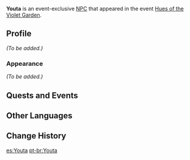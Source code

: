 {{Meta
<!-- Remove this template after adding the missing info -->
|missing_NPC_profile  = yes
}}
{{Character Infobox
|type             = Event NPC
|image            = NPC Youta.png
|region           = Inazuma
|location         = Inazuma
}}
'''Youta''' is an event-exclusive [[NPC]] that appeared in the event [[Hues of the Violet Garden]].

==Profile==
<!-- detailed story/lore information goes here -->
''(To be added.)''

===Appearance===
''(To be added.)''

==Quests and Events==
{{Quests and Events}}

==Other Languages==
{{Other Languages|default_hidden = 1
|en      = Youta
|zhs     = 阳太
|zhs_rm  = Yángtài
|zht     = 陽太
|zht_rm  = Yángtài
|ja      = 陽太
|ja_rm   = Youta
|ko      = 요우타
|es      = Youta
|fr      = Youta
|ru      = Ёта
|th      = Youta
|vi      = Youta
|de      = Youta
|id      = Youta
|pt      = Youta
}}

==Change History==
{{Change History|2.6}}

[[es:Youta]]
[[pt-br:Youta]]